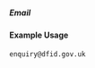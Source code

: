 ===== Email ===== 
{{for revision 1.03}}

==== Example Usage ====

<code>
<email>enquiry@dfid.gov.uk</email>
</code>